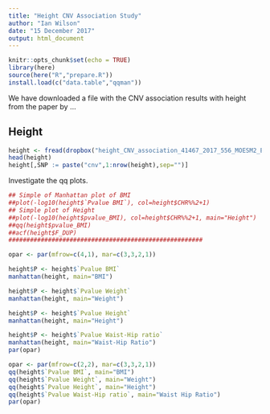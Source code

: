 ```yaml
---
title: "Height CNV Association Study"
author: "Ian Wilson"
date: "15 December 2017"
output: html_document
---
```


```r
knitr::opts_chunk$set(echo = TRUE)
library(here)
source(here("R","prepare.R"))
install.load(c("data.table","qqman"))
```

We have downloaded a file with the CNV association results with height from the paper by ...

## Height

```r
height <- fread(dropbox("height_CNV_association_41467_2017_556_MOESM2_ESM.csv"))
head(height)
height[,SNP := paste("cnv",1:nrow(height),sep="")]
```


Investigate the qq plots.

```r
## Simple of Manhattan plot of BMI
##plot(-log10(height$`Pvalue BMI`), col=height$CHR%%2+1)
## Simple plot of Height
##plot(-log10(height$pvalue_BMI), col=height$CHR%%2+1, main="Height")
##qq(height$pvalue_BMI)
##acf(height$F_DUP)
######################################################

opar <- par(mfrow=c(4,1), mar=c(3,3,2,1))

height$P <- height$`Pvalue BMI`
manhattan(height, main="BMI")

height$P <- height$`Pvalue Weight`
manhattan(height, main="Weight")

height$P <- height$`Pvalue Height`
manhattan(height, main="Height")

height$P <- height$`Pvalue Waist-Hip ratio`
manhattan(height, main="Waist-Hip Ratio")
par(opar)
```

```r
opar <- par(mfrow=c(2,2), mar=c(3,3,2,1))
qq(height$`Pvalue BMI`, main="BMI")
qq(height$`Pvalue Weight`, main="Weight")
qq(height$`Pvalue Height`, main="Height")
qq(height$`Pvalue Waist-Hip ratio`, main="Waist Hip Ratio")
par(opar)
```
